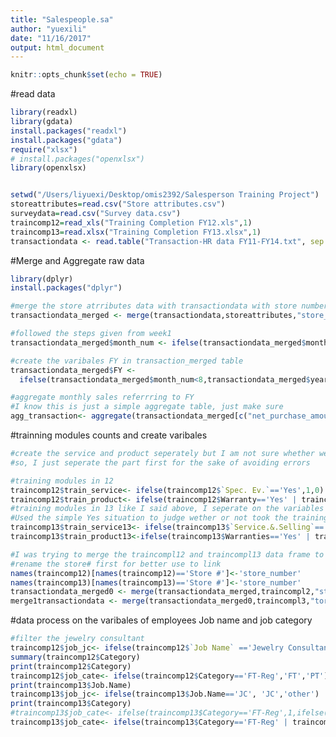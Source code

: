 ```yaml
---
title: "Salespeople.sa"
author: "yuexili"
date: "11/16/2017"
output: html_document
---
```


```r
knitr::opts_chunk$set(echo = TRUE)
```

#read data
```r
library(readxl)
library(gdata)
install.packages("readxl")
install.packages("gdata")
require("xlsx")
# install.packages("openxlsx")
library(openxlsx)


setwd("/Users/liyuexi/Desktop/omis2392/Salesperson Training Project")
storeattributes=read.csv("Store attributes.csv")
surveydata=read.csv("Survey data.csv")
traincomp12=read_xls("Training Completion FY12.xls",1)
traincomp13=read.xlsx("Training Completion FY13.xlsx",1)
transactiondata <- read.table("Transaction-HR data FY11-FY14.txt", sep = "\t", header=TRUE)

```

#Merge and Aggregate raw data 
```r
library(dplyr)
install.packages("dplyr")

#merge the store atrributes data with transactiondata with store number   #Denoted as: Raw dataset 1
transactiondata_merged <- merge(transactiondata,storeattributes,"store_numbner")  

#followed the steps given from week1
transactiondata_merged$month_num <- ifelse(transactiondata_merged$month=='JAN',1,ifelse(transactiondata_merged$month=='FEB',2,ifelse(transactiondata_merged$month=='MAR',3,ifelse(transactiondata_merged$month=='APR',4,ifelse(transactiondata_merged$month=='MAY',5,ifelse(transactiondata_merged$month=='JUN',6,ifelse(transactiondata_merged$month=='JUL',7,ifelse(transactiondata_merged$month=='AUG',8,ifelse(transactiondata_merged$month=='SEP',9,ifelse(transactiondata_merged$month=='OCT',10,ifelse(transactiondata_merged$month=='NOV',11,12)))))))))))

#create the varibales FY in transaction_merged table 
transactiondata_merged$FY <-
  ifelse(transactiondata_merged$month_num<8,transactiondata_merged$year-1,transactiondata_merged$year)

#aggregate monthly sales referrring to FY
#I know this is just a simple aggregate table, just make sure 
agg_transaction<- aggregate(transactiondata_merged[c("net_purchase_amount")], by=list(transactiondata_merged$FY,transactiondata_merged$month_num), mean)
```

#trainning modules counts and create varibales
```r
#create the service and product seperately but I am not sure whether we should should the same name in repect to the df13, since it might be easier for use in later data aggregation part but also might arise more complex problems.
#so, I just seperate the part first for the sake of avoiding errors 

#training modules in 12
traincomp12$train_service<- ifelse(traincomp12$`Spec. Ev.`=='Yes',1,0)
traincomp12$train_product<- ifelse(traincomp12$Warranty=='Yes' | traincomp12$Credit=='Yes',1,0)
#training modules in 13 like I said above, I seperate on the variables's name,but I have no idea what should we do
#Used the simple Yes situation to judge wether or not took the training programme. I avoid the N/A situation in this part. Logically, I think this makes sense and corresponds to what we discussed. 
traincomp13$train_service13<- ifelse(traincomp13$`Service.&.Selling`=='Yes',1,0)
traincomp13$train_product13<-ifelse(traincomp13$Warranties=='Yes' | traincomp13$Credit=='Yes' |traincomp13$Celebrity.Brand=='Yes' || traincomp13$Celebration=='Yes' | traincomp13$Watches=='Yes'| traincomp13$Color=='Yes' ||traincomp13$Sp..Events=='Yes',1,0)

#I was trying to merge the traincompl12 and traincompl13 data frame to the transaction_merged one, and also Denoted it as transaction_merged1 
#rename the store# first for better use to link 
names(traincomp12)[names(traincomp12)=='Store #']<-'store_number'
names(traincomp13)[names(traincomp13)=='Store #']<-'store_number'
transactiondata_merged0 <- merge(transactiondata_merged,traincompl2,"store_number")
merge1transactiondata <- merge(transactiondata_merged0,traincompl3,"tore_number")
```

#data process on the varibales of employees Job name and job category
```r
#filter the jewelry consultant 
traincomp12$job_jc<- ifelse(traincomp12$`Job Name` =='Jewelry Consultant','JC','other')
summary(traincomp12$Category)
print(traincomp12$Category)
traincomp12$job_cate<- ifelse(traincomp12$Category=='FT-Reg','FT','PT')
print(traincomp13$Job.Name)
traincomp13$job_jc<- ifelse(traincomp13$Job.Name=='JC', 'JC','other')
print(traincomp13$Category)
#traincomp13$job_cate<- ifelse(traincomp13$Category=='FT-Reg',1,ifelse(traincomp13$Category=='FT-Temp', 1,2))
traincomp13$job_cate<- ifelse(traincomp13$Category=='FT-Reg' | traincomp13$Category=='FT-Temp', 'FT','PT')
```




